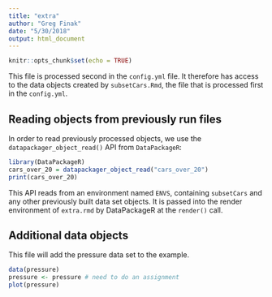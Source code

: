 ---
title: "extra"
author: "Greg Finak"
date: "5/30/2018"
output: html_document
---

```{r setup, include=FALSE}
knitr::opts_chunk$set(echo = TRUE)
```

This file is processed second in the `config.yml` file. It therefore has access to the data objects
created by `subsetCars.Rmd`, the file that is processed first in the `config.yml`.

## Reading objects from previously run files

In order to read previously processed objects, we use the `datapackager_object_read()` API from `DataPackageR`:


```{r reading_from_environments}
library(DataPackageR)
cars_over_20 = datapackager_object_read("cars_over_20")
print(cars_over_20)
```

This API reads from an environment named `ENVS`, containing `subsetCars` and any other previously built data set objects. It is passed into the render environment of `extra.rmd` by DataPackageR at the `render()` call. 

## Additional data objects

This file will add the pressure data set to the example.

```{r}
data(pressure)
pressure <- pressure # need to do an assignment
plot(pressure)
```

